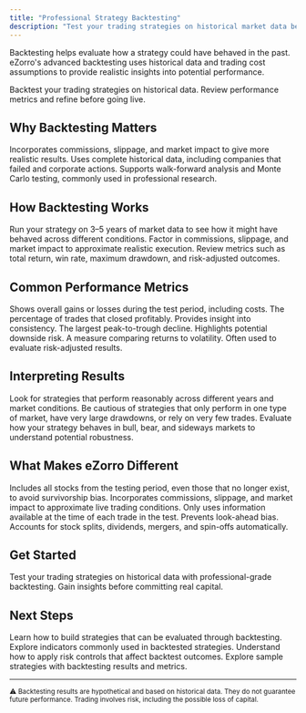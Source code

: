 ```yaml
---
title: "Professional Strategy Backtesting"
description: "Test your trading strategies on historical market data before using them live. Explore how strategies might have behaved under different conditions."
---
```


Backtesting helps evaluate how a strategy could have behaved in the past. eZorro's advanced backtesting uses historical data and trading cost assumptions to provide realistic insights into potential performance.

<Card title="Test Your Strategy" icon="rocket" href="https://platform.ezorro.app">
  Backtest your trading strategies on historical data. Review performance metrics and refine before going live.
</Card>

## Why Backtesting Matters

<CardGroup cols={3}>
  <Card title="Realistic Costs" icon="receipt">
    Incorporates commissions, slippage, and market impact to give more realistic results.
  </Card>

  <Card title="Historical Market Data" icon="database">
    Uses complete historical data, including companies that failed and corporate actions.
  </Card>

  <Card title="Advanced Methods" icon="chart-mixed">
    Supports walk-forward analysis and Monte Carlo testing, commonly used in professional research.
  </Card>
</CardGroup>

## How Backtesting Works

<Steps>
  <Step title="Historical Data Testing">
    Run your strategy on 3–5 years of market data to see how it might have behaved across different conditions.
  </Step>

  <Step title="Trading Cost Simulation">
    Factor in commissions, slippage, and market impact to approximate realistic execution.
  </Step>

  <Step title="Performance Review">
    Review metrics such as total return, win rate, maximum drawdown, and risk-adjusted outcomes.
  </Step>
</Steps>

## Common Performance Metrics

<CardGroup cols={2}>
  <Card title="Total Returns" icon="chart-line">
    Shows overall gains or losses during the test period, including costs.
  </Card>

  <Card title="Win Rate" icon="bullseye">
    The percentage of trades that closed profitably. Provides insight into consistency.
  </Card>

  <Card title="Maximum Drawdown" icon="arrow-down">
    The largest peak-to-trough decline. Highlights potential downside risk.
  </Card>

  <Card title="Sharpe Ratio" icon="scale-balanced">
    A measure comparing returns to volatility. Often used to evaluate risk-adjusted results.
  </Card>
</CardGroup>

## Interpreting Results

<Steps>
  <Step title="Identify Strengths">
    Look for strategies that perform reasonably across different years and market conditions.
  </Step>

  <Step title="Spot Red Flags">
    Be cautious of strategies that only perform in one type of market, have very large drawdowns, or rely on very few trades.
  </Step>

  <Step title="Condition Testing">
    Evaluate how your strategy behaves in bull, bear, and sideways markets to understand potential robustness.
  </Step>
</Steps>

## What Makes eZorro Different

<CardGroup cols={2}>
  <Card title="Complete Data" icon="database">
    Includes all stocks from the testing period, even those that no longer exist, to avoid survivorship bias.
  </Card>

  <Card title="Realistic Costs" icon="receipt">
    Incorporates commissions, slippage, and market impact to approximate live trading conditions.
  </Card>

  <Card title="No Future Peeking" icon="eye-slash">
    Only uses information available at the time of each trade in the test. Prevents look-ahead bias.
  </Card>

  <Card title="Corporate Actions" icon="building">
    Accounts for stock splits, dividends, mergers, and spin-offs automatically.
  </Card>
</CardGroup>

## Get Started

<Card title="Backtest Your Strategy" icon="rocket" href="https://platform.ezorro.app">
  Test your trading strategies on historical data with professional-grade backtesting. Gain insights before committing real capital.
</Card>

## Next Steps

<CardGroup cols={2}>
  <Card title="Strategy Construction" icon="hammer" href="/technical/strategy-construction">
    Learn how to build strategies that can be evaluated through backtesting.
  </Card>

  <Card title="Technical Indicators" icon="chart-line" href="/technical/indicators">
    Explore indicators commonly used in backtested strategies.
  </Card>

  <Card title="Risk Management" icon="shield" href="/trading-strategies/risk-management">
    Understand how to apply risk controls that affect backtest outcomes.
  </Card>

  <Card title="Beginner Strategies" icon="graduation-cap" href="/trading-strategies/beginner-strategies">
    Explore sample strategies with backtesting results and metrics.
  </Card>
</CardGroup>

---

<sub>⚠️ Backtesting results are hypothetical and based on historical data. They do not guarantee future performance. Trading involves risk, including the possible loss of capital.</sub>
